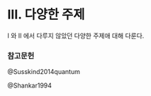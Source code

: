 # III. 다양한 주제 {.unnumbered}


I 와 II 에서 다루지 않았던 다양한 주제애 대해 다룬다.

### 참고문헌
::: {#refs}

@Susskind2014quantum

@Shankar1994

:::